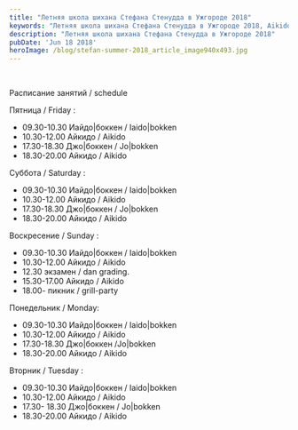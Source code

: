 ```yaml
---
title: "Летняя школа шихана Стефана Стенудда в Ужгороде 2018"
keywords: "Летняя школа шихана Стефана Стенудда в Ужгороде 2018, Aikido summer school with Stefan Stenudd in Uzhgorod 2018"
description: "Летняя школа шихана Стефана Стенудда в Ужгороде 2018"
pubDate: 'Jun 18 2018'
heroImage: /blog/stefan-summer-2018_article_image940x493.jpg
---
```

<br/>


Расписание занятий / schedule 

Пятница / Friday : 
- 09.30-10.30 Иайдо|боккен / Iaido|bokken
- 10.30-12.00 Айкидо / Aikido 
- 17.30-18.30 Джо|боккен / Jo|bokken
- 18.30-20.00 Айкидо / Aikido

Суббота / Saturday :
- 09.30-10.30 Иайдо|боккен / Iaido|bokken
- 10.30-12.00 Айкидо / Aikido
- 17.30-18.30 Джо|боккен / Jo|bokken
- 18.30-20.00 Айкидо / Aikido

Воскресение / Sunday :
- 09.30-10.30 Иайдо|боккен / Iaido|bokken
- 10.30-12.00 Айкидо / Aikido
- 12.30 экзамен / dan grading. 
- 15.30-17.00 Айкидо / Aikido
- 18.00- пикник / grill-party

Понедельник / Monday:
- 09.30-10.30 Иайдо|боккен / Iaido|bokken
- 10.30-12.00 Айкидо / Aikido 
- 17.30-18.30 Джо|боккен /Jo|bokken
- 18.30-20.00 Айкидо / Aikido

Вторник / Tuesday : 
- 09.30-10.30 Иайдо|боккен / Iaido|bokken
- 10.30-12.00 Айкидо / Aikido
- 17.30- 18.30 Джо|боккен / Jo|bokken
- 18.30-20.00 Айкидо / Aikido

